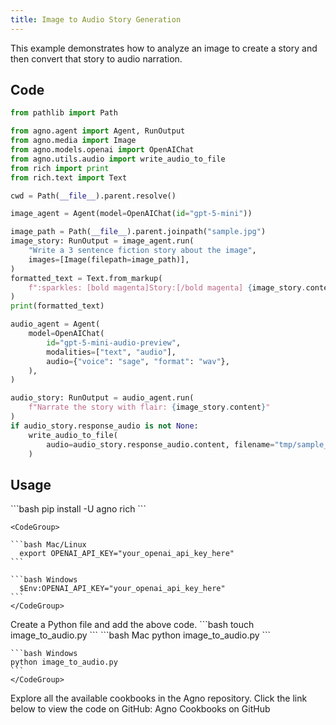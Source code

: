 ```yaml
---
title: Image to Audio Story Generation
---
```


This example demonstrates how to analyze an image to create a story and then convert that story to audio narration.

## Code

```python image_to_audio.py
from pathlib import Path

from agno.agent import Agent, RunOutput
from agno.media import Image
from agno.models.openai import OpenAIChat
from agno.utils.audio import write_audio_to_file
from rich import print
from rich.text import Text

cwd = Path(__file__).parent.resolve()

image_agent = Agent(model=OpenAIChat(id="gpt-5-mini"))

image_path = Path(__file__).parent.joinpath("sample.jpg")
image_story: RunOutput = image_agent.run(
    "Write a 3 sentence fiction story about the image",
    images=[Image(filepath=image_path)],
)
formatted_text = Text.from_markup(
    f":sparkles: [bold magenta]Story:[/bold magenta] {image_story.content} :sparkles:"
)
print(formatted_text)

audio_agent = Agent(
    model=OpenAIChat(
        id="gpt-5-mini-audio-preview",
        modalities=["text", "audio"],
        audio={"voice": "sage", "format": "wav"},
    ),
)

audio_story: RunOutput = audio_agent.run(
    f"Narrate the story with flair: {image_story.content}"
)
if audio_story.response_audio is not None:
    write_audio_to_file(
        audio=audio_story.response_audio.content, filename="tmp/sample_story.wav"
    )
```

## Usage

<Steps>
  <Snippet file="create-venv-step.mdx" />

  <Step title="Install libraries">
    ```bash
    pip install -U agno rich
    ```
  </Step>
  <Step title="Export your OpenAI API key">

    <CodeGroup>

    ```bash Mac/Linux
      export OPENAI_API_KEY="your_openai_api_key_here"
    ```

    ```bash Windows
      $Env:OPENAI_API_KEY="your_openai_api_key_here"
    ```
    </CodeGroup> 
  </Step>

  <Step title="Create a Python file">
    Create a Python file and add the above code.
    ```bash
    touch image_to_audio.py
    ```
  </Step>

  <Step title="Run Agent">
    <CodeGroup>
    ```bash Mac
    python image_to_audio.py
    ```
    
    ```bash Windows  
    python image_to_audio.py
    ```
    </CodeGroup>
  </Step>

  <Step title="Find All Cookbooks">
  Explore all the available cookbooks in the Agno repository. Click the link below to view the code on GitHub:

  <Link href="https://github.com/agno-agi/agno/tree/main/cookbook/agents/multimodal" target="_blank">
    Agno Cookbooks on GitHub
  </Link>
</Step>
</Steps>